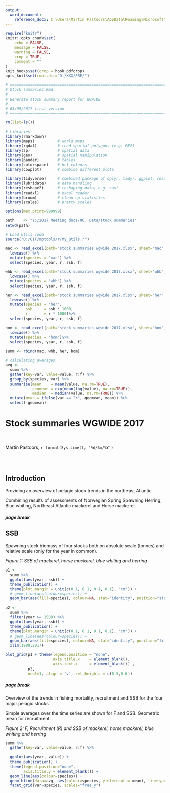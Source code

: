 ```yaml
---
output: 
  word_document:
    reference_docx: C:\Users\Martin Pastoors\AppData\Roaming\Microsoft\QuickStyles\Rmarkdown style.dotx
---
```


```r

require("knitr")
knitr::opts_chunk$set(
	echo = FALSE,
	message = FALSE,
	warning = FALSE,
	crop = TRUE,
	comment = ""
)
knit_hooks$set(crop = hook_pdfcrop)
opts_knit$set(root.dir="D:/XXX/PRF/")
```


```r
# =======================================================================================
# Stock summaries.Rmd
# 
# Generate stock summary report for WGWIDE
#
# 03/09/2017 first version
# =======================================================================================

rm(list=ls())

# Libraries
library(rmarkdown)
library(maps)          # world maps
library(rgdal)         # read spatial polygons (e.g. EEZ)
library(sp)            # spatial data 
library(geo)           # spatial manipulation
library(pander)        # tables
library(colorspace)    # hcl colours
library(cowplot)       # combine different plots. 

library(tidyverse)     # combined package of dplyr, tidyr, ggplot, readr, purrr and tibble
library(lubridate)     # data handling
library(reshape2)      # reshaping data; e.g. cast
library(readxl)        # excel reader
library(broom)         # clean up statistics
library(scales)        # pretty scales

options(max.print=999999)

path    <- "Y:/2017 Meeting docs/06. Data/stock summaries"
setwd(path)

# Load utils code
source("D:/GIT/mptools/r/my_utils.r")

mac <- read_excel(path="stock summaries wgwide 2017.xlsx", sheet="mac", skip=2, col_names=T) %>% 
  lowcase() %>% 
  mutate(species = "mac") %>% 
  select(species, year, r, ssb, f) 

whb <- read_excel(path="stock summaries wgwide 2017.xlsx", sheet="whb", skip=2, col_names=T) %>% 
  lowcase() %>% 
  mutate(species = "whb") %>% 
  select(species, year, r, ssb, f) 

her <- read_excel(path="stock summaries wgwide 2017.xlsx", sheet="her", skip=2, col_names=T) %>% 
  lowcase() %>% 
  mutate(species = "her",
         ssb     = ssb * 1000,
         r       = r * 1000)%>% 
  select(species, year, r, ssb, f) 

hom <- read_excel(path="stock summaries wgwide 2017.xlsx", sheet="hom", skip=2, col_names=T) %>% 
  lowcase() %>% 
  mutate(species = "hom")%>% 
  select(species, year, r, ssb, f) 

summ <- rbind(mac, whb, her, hom)

# calculating averages
avg <-
  summ %>% 
  gather(key=var, value=value, r:f) %>% 
  group_by(species, var) %>% 
  summarise(mean    = mean(value, na.rm=TRUE),
            geomean = exp(mean(log(value), na.rm=TRUE)),
            median  = median(value, na.rm=TRUE)) %>% 
  mutate(mean = ifelse(var == "r", geomean, mean)) %>% 
  select(-geomean)


```

# Stock summaries WGWIDE 2017

&nbsp;  

Martin Pastoors, `r format(Sys.time(), '%d/%m/%Y')`

&nbsp;  
&nbsp;  

## Introduction

Providing an overview of pelagic stock trends in the northeast Atlantic

Combining results of assessments of Norwegian Spring Spawning Herring, Blue whiting, Northeast Atlantic mackerel and Horse mackerel. 

##### page break

## SSB

Spawning stock biomass of four stocks both on absolute scale (tonnes) and relative scale (only for the year in common). 

_Figure 1: SSB of mackerel, horse mackerel, blue whiting and herring_

```r

p1 <-
  summ %>% 
  ggplot(aes(year, ssb)) +
  theme_publication() +
  theme(plot.margin = unit(c(0.1, 0.1, 0.1, 0.1), "cm")) +
  # geom_line(aes(colour=species)) +
  geom_bar(aes(fill=species), colour=NA, stat="identity", position="stack")

p2 <-
  summ %>% 
  filter(year >= 1988) %>% 
  ggplot(aes(year, ssb)) +
  theme_publication() +
  theme(plot.margin = unit(c(0.1, 0.1, 0.1, 0.1), "cm")) +
  # geom_line(aes(colour=species)) +
  geom_bar(aes(fill=species), colour=NA, stat="identity", position="fill") +
  xlim(1980,2017)

plot_grid(p1 + theme(legend.position = "none", 
                     axis.title.x    = element_blank(),
                     axis.text.x     = element_blank()) , 
          p2,  
          ncol=1, align = 'v', rel_heights = c(0.5,0.6))
```

##### page break

Overview of the trends in fishing mortality, recruitment and SSB for the four major pelagic stocks.

Simple averages over the time series are shown for F and SSB. Geometric mean for recruitment. 

_Figure 2: F, Recruitment (R) and SSB of mackerel, horse mackerel, blue whiting and herring_

```r

summ %>% 
  gather(key=var, value=value, r:f) %>% 
  
  ggplot(aes(year, value)) +
  theme_publication() +
  theme(legend.position="none", 
        axis.title.y = element_blank()) +
  geom_line(aes(colour=species)) +
  geom_hline(data=avg, aes(colour=species, yintercept = mean), linetype="dashed") +
  facet_grid(var~species, scales="free_y")


```


